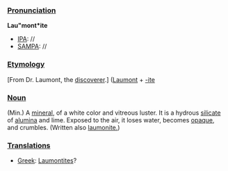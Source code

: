 ===[[Pronunciation]]===

'''Lau"mont*ite'''
*[[IPA]]: //
*[[SAMPA]]: //
===[[Etymology]]===

[From Dr. Laumont, the [[discoverer]].] ([[en:Laumont|Laumont]] + [[-ite]]
===[[Noun]]===

(Min.) A [[mineral]], of a white color and vitreous luster. It is a hydrous [[silicate]] of [[alumina]] and lime. Exposed to the air, it loses water, becomes [[opaque]], and crumbles. (Written also [[laumonite.]])
===[[Translations]]===
*[[Greek]]: [[Laumontites]]?